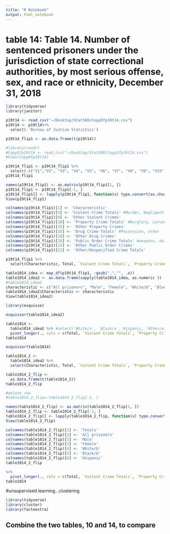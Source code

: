```yaml
---
title: "R Notebook"
output: html_notebook
---
```



# table 14: Table 14. Number of sentenced prisoners under the jurisdiction of state correctional authorities, by most serious offense, sex, and race or ethnicity, December 31, 2018
```r
library(tidyverse)
library(janitor)

p19t14 <- read_csv("~/Desktop/Stat380/CopyOfp19t14.csv")
p19t14 <- p19t14%>%
  select(-'Bureau of Justice Statistics')

p19t14_flip1 <- as.data.frame(t(p19t14))

```
```r
#library(readr)
#CopyOfp19t14 <- read_csv("~/Desktop/Stat380/CopyOfp19t14.csv")
#View(CopyOfp19t14)
```

```r
p19t14_flip1 <- p19t14_flip1 %>%
  select(-c("V1","V2", "V3", "V4", "V5", "V6", "V7", "V8", "V9", "V33", "V34", "V35", "V36", "V37", "V38", "V39", "V40"))
p19t14_flip1
```

```r
names(p19t14_flip1) <- as.matrix(p19t14_flip1[1, ])
p19t14_flip1 <- p19t14_flip1[-1, ]
p19t14_flip1[] <- lapply(p19t14_flip1, function(x) type.convert(as.character(x)))
View(p19t14_flip1)
```

```r
colnames(p19t14_flip1)[1] <- 'Characteristic'
colnames(p19t14_flip1)[3] <- 'Violent Crime Totals' #Murder, Negligent manslaughter, Rapse/sexual assualt, robbery, aggravated/simple assault, other
colnames(p19t14_flip1)[9] <- 'Other Violent Crimes'
colnames(p19t14_flip1)[10] <- 'Property Crime Totals' #Burglary, Larcenty/theft, Motor-vehicle theft, fraud, other
colnames(p19t14_flip1)[15] <- 'Other Property Crimes'
colnames(p19t14_flip1)[16] <- 'Drug Crime Totals' #Possession, other
colnames(p19t14_flip1)[18] <- 'Other Drug Crimes'
colnames(p19t14_flip1)[19] <- 'Public Order Crime Totals' #weapons, dui/dwi, other
colnames(p19t14_flip1)[22] <- 'Other Public Order Crimes'
colnames(p19t14_flip1)[23] <- 'Other/Unspecified Crime Totals'
```


```r
p19t14_flip1 %>%
  select(Characteristic, Total, `Violent Crime Totals`, `Property Crime Totals`,`Drug Crime Totals`, `Public Order Crime Totals`, `Other/Unspecified Crime Totals` )
```

```r
table1014_idea <- map_df(p19t14_flip1, ~gsub(",","", .x))
table1014_idea2 <- as.data.frame(sapply(table1014_idea, as.numeric ))
#table1014_idea2
characteristic <- c("All prisoners", "Male", "Female", "White/b", "Black/b", "Hispanic")
table1014_idea2$Characteristic <- characteristic
View(table1014_idea2)

```

```r
library(esquisse)
```

```r
esquisser(table1014_idea2)

```
```r
table1014 <- 
  table1014_idea2 %>% #select(`White/a`, `Black/a`, Hispanic, `Other/a,b`) %>%
  pivot_longer(., cols = c(Total, `Violent Crime Totals`, `Property Crime Totals`, `Drug Crime Totals`, `Public Order Crime Totals`), names_to = "Crime Totals", values_to = "Count")
table1014
```

```r
esquisser(table1014)
```

```r
table1014_2 <- 
  table1014_idea2 %>% 
  select(Characteristic, Total, `Violent Crime Totals`, `Property Crime Totals`, `Drug Crime Totals`, `Public Order Crime Totals`) 

table1014_2_flip <-
  as.data.frame(t(table1014_2))
table1014_2_flip
```
```r
#delete row
#table1014_2_flip<-table1014_2_flip[-1, ]

names(table1014_2_flip) <- as.matrix(table1014_2_flip[1, ])
table1014_2_flip <- table1014_2_flip[-1, ]
table1014_2_flip[] <- lapply(table1014_2_flip, function(x) type.convert(as.character(x)))
View(table1014_2_flip)
```

```r
colnames(table1014_2_flip)[1] <- 'Totals'
colnames(table1014_2_flip)[2] <- 'All prisoners'
colnames(table1014_2_flip)[3] <- 'Male'
colnames(table1014_2_flip)[3] <- 'Female'
colnames(table1014_2_flip)[4] <- 'White/b'
colnames(table1014_2_flip)[5] <- 'Black/b'
colnames(table1014_2_flip)[6] <- 'Hispanic'
table1014_2_flip

```




```r

%>%
  pivot_longer(., cols = c(Total, `Violent Crime Totals`, `Property Crime Totals`, `Drug Crime Totals`, `Public Order Crime Totals`), names_to = "Crime Totals", values_to = "Count")
table1014
```



#unsupervised learning...clustering
```r
library(tidyverse)
library(cluster)
library(factoextra)
```


## Combine the two tables, 10 and 14, to compare 



